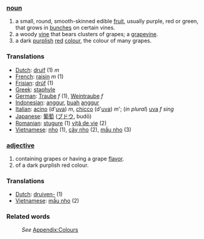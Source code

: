 ===[[noun]]===
#a small, round, smooth-skinned edible [[fruit]], usually purple, red or green, that grows in [[bunch]]es on certain vines.
#a woody [[vine]] that bears clusters of grapes; a [[grapevine]].
#a dark [[purple|purplish]] [[red]] [[color|colour]], the colour of many grapes.

=== Translations ===
*[[Dutch]]: [[druif]] (1) ''m''
*[[French]]: [[raisin]] ''m'' (1)
*[[Frisian]]: [[drúf]] (1)
*[[Greek]]: [[staphyle]]
*[[German]]: [[Traube]] ''f'' (1), [[Weintraube]] ''f''
*[[Indonesian]]: [[anggur]], [[buah]] [[anggur]]
*[[Italian]]: [[acino]] (d'[[uva]]) ''m'', [[chicco]] (d'[[uva]]) ''m'''; (''in plural'') [[uva]] ''f sing''
*[[Japanese]]: [[葡萄]] ([[ブドウ]], budō)
*[[Romanian]]: [[stugure]] (1) [[viţă de vie]] (2)
*[[Vietnamese]]: [[nho]] (1), [[cây nho]] (2), [[mầu nho]] (3)

===[[adjective]]===
#containing grapes or having a grape [[flavor]].
#of a dark purplish red colour.

=== Translations ===
*[[Dutch]]: [[druiven-]] (1)
*[[Vietnamese]]: [[mầu nho]] (2)

===Related words===
:''See'' [[Wiktionary_Appendix:Colours|Appendix:Colours]]